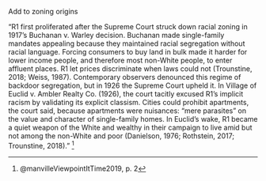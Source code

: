 Add to zoning origins

"R1 first proliferated after the Supreme Court struck down racial zoning in 1917’s Buchanan v. Warley decision. Buchanan made single-family mandates appealing because they maintained racial segregation without racial language. Forcing consumers to buy land in bulk made it harder for lower income people, and therefore most non-White people, to enter affluent places. R1 let prices discriminate when laws could not (Trounstine, 2018; Weiss, 1987). Contemporary observers denounced this regime of backdoor segregation, but in 1926 the Supreme Court upheld it. In Village of Euclid v. Ambler Realty Co. (1926), the court tacitly excused R1’s implicit racism by validating its explicit classism. Cities could prohibit apartments, the court said, because apartments were nuisances: “mere parasites” on the value and character of single-family homes. In Euclid’s wake, R1 became a quiet weapon of the White and wealthy in their campaign to live amid but not among the non-White and poor (Danielson, 1976; Rothstein, 2017; Trounstine, 2018)." ^[@manvilleViewpointItTime2019, p. 2]
